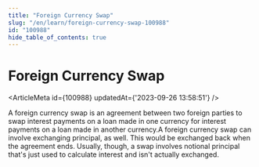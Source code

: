 ```yaml
---
title: "Foreign Currency Swap"
slug: "/en/learn/foreign-currency-swap-100988"
id: "100988"
hide_table_of_contents: true
---
```



# Foreign Currency Swap

<ArticleMeta id={100988} updatedAt={'2023-09-26 13:58:51'} />
<div className='border-solid border-b border-t-0 my-4 border-[var(--ifm-color-gray-300)]' />

A foreign currency swap is an agreement between two foreign parties to swap interest payments on a loan made in one currency for interest payments on a loan made in another currency.A foreign currency swap can involve exchanging principal, as well. This would be exchanged back when the agreement ends. Usually, though, a swap involves notional principal that's just used to calculate interest and isn't actually exchanged.
